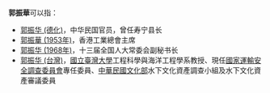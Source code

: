 '''郭振華'''可以指：

* [[郭振华_(德化)|郭振华 (德化)]]，中华民国官员，曾任寿宁县长
* [[郭振華_(1953年)|郭振華 (1953年)]]，香港工業總會主席
* [[郭振华_(1968年)|郭振华 (1968年)]]，十三届全国人大常委会副秘书长
* [[郭振华_(台灣)|郭振华 (台灣)]]，[[國立臺灣大學|國立臺灣大學]]工程科學與海洋工程學系教授、現任[[國家運輸安全調查委員會|國家運輸安全調查委員會]]專任委員、[[中華民國文化部|中華民國文化部]]水下文化資產調查小組及水下文化資產審議委員

{{disambig}}